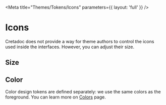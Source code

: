 
<Meta title="Themes/Tokens/Icons" parameters={{ layout: 'full' }} />

# Icons

Cretadoc does not provide a way for theme authors to control the icons used inside the interfaces. However, you can adjust their size.

## Size

<Story name="Size">
  <PreviewList>
    <Icon token="icon.size.xs" />
    <Icon token="icon.size.sm" />
    <Icon token="icon.size.md" />
    <Icon token="icon.size.lg" />
    <Icon token="icon.size.xl" />
  </PreviewList>
</Story>

## Color

Color design tokens are defined separately: we use the same colors as the foreground. You can learn more on [Colors](./?path=/docs/themes-tokens-colors--foreground) page.
